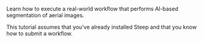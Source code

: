 
Learn how to execute a real-world workflow that performs AI-based segmentation of aerial images.

<Admonition>
This tutorial assumes that you've already <DocsLink href="/docs">installed Steep</DocsLink> and that you know how to <DocsLink href="#your-first-workflow">submit a workflow</DocsLink>.
</Admonition>
